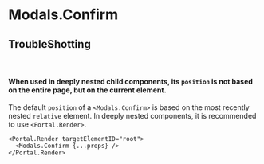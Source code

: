 
<Meta of={Stories} />

# Modals.Confirm

<Canvas of={Stories.Default} sourceState="hidden" />

<Controls />

## TroubleShotting

<br />

#### When used in deeply nested child components, its `position` is not based on the entire page, but on the current element.

The default `position` of a `<Modals.Confirm>` is based on the most recently nested `relative` element. In deeply nested components, it is recommended to use `<Portal.Render>`.

```tsx
<Portal.Render targetElementID="root">
  <Modals.Confirm {...props} />
</Portal.Render>
```
